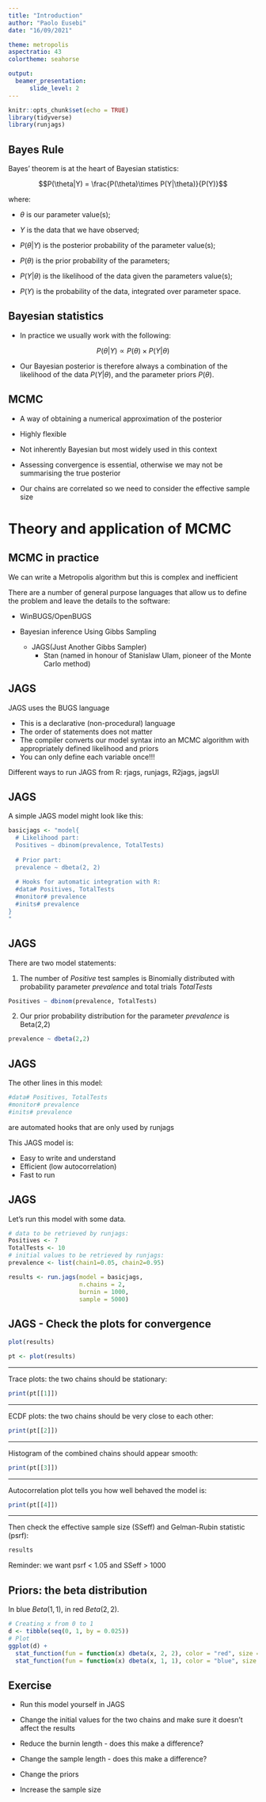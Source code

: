 ```yaml
---
title: "Introduction"
author: "Paolo Eusebi"
date: "16/09/2021"

theme: metropolis
aspectratio: 43
colortheme: seahorse

output:
  beamer_presentation: 
      slide_level: 2
---
```


```r
knitr::opts_chunk$set(echo = TRUE)
library(tidyverse)
library(runjags)
```

## Bayes Rule

Bayes' theorem is at the heart of Bayesian statistics:

$$P(\theta|Y) = \frac{P(\theta)\times P(Y|\theta)}{P(Y)}$$

where:  

- $\theta$ is our parameter value(s);

- $Y$ is the data that we have observed;

- $P(\theta|Y)$ is the posterior probability of the parameter value(s);

- $P(\theta)$ is the prior probability of the parameters;

- $P(Y|\theta)$ is the likelihood of the data given the parameters value(s);

- $P(Y)$ is the probability of the data, integrated over parameter space.


## Bayesian statistics

- In practice we usually work with the following:

$$P(\theta|Y) \propto P(\theta)\times P(Y|\theta)$$

- Our Bayesian posterior is therefore always a combination of the likelihood of the data $P(Y|\theta)$, and the parameter priors $P(\theta)$.



## MCMC

- A way of obtaining a numerical approximation of the posterior

- Highly flexible

- Not inherently Bayesian but most widely used in this context

- Assessing convergence is essential, otherwise we may not be summarising the true posterior

- Our chains are correlated so we need to consider the effective sample size


# Theory and application of MCMC

## MCMC in practice

We can write a Metropolis algorithm but this is complex and inefficient

There are a number of general purpose languages that allow us to define the problem and leave the details to the software:

- WinBUGS/OpenBUGS

- Bayesian inference Using Gibbs Sampling
  - JAGS(Just Another Gibbs Sampler)
	- Stan (named in honour of Stanislaw Ulam, pioneer of the Monte Carlo method)


## JAGS

JAGS uses the BUGS language

- This is a declarative (non-procedural) language
- The order of statements does not matter
- The compiler converts our model syntax into an MCMC algorithm with appropriately defined likelihood and priors
- You can only define each variable once!!!


Different ways to run JAGS from R: rjags, runjags, R2jags, jagsUI


## JAGS

A simple JAGS model might look like this:

```r
basicjags <- "model{
  # Likelihood part:
  Positives ~ dbinom(prevalence, TotalTests)
  
  # Prior part:
  prevalence ~ dbeta(2, 2)
  
  # Hooks for automatic integration with R:
  #data# Positives, TotalTests
  #monitor# prevalence
  #inits# prevalence
}
"

```



## JAGS

There are two model statements:

1. The number of $Positive$ test samples is Binomially distributed with probability parameter $prevalence$ and total trials $TotalTests$
```r
Positives ~ dbinom(prevalence, TotalTests)
```

2. Our prior probability distribution for the parameter $prevalence$ is Beta(2,2)

```r
prevalence ~ dbeta(2,2)
```



## JAGS

The other lines in this model:

```r
#data# Positives, TotalTests
#monitor# prevalence
#inits# prevalence
```

are automated hooks that are only used by runjags


This JAGS model is:

- Easy to write and understand
- Efficient (low autocorrelation)
- Fast to run


## JAGS

Let's run this model with some data.

```r
# data to be retrieved by runjags:
Positives <- 7
TotalTests <- 10
# initial values to be retrieved by runjags:
prevalence <- list(chain1=0.05, chain2=0.95)
```



```r
results <- run.jags(model = basicjags, 
                    n.chains = 2, 
                    burnin = 1000, 
                    sample = 5000)
```


## JAGS - Check the plots for convergence

```r
plot(results)
```

```r
pt <- plot(results)
```

---

Trace plots: the two chains should be stationary:

```r
print(pt[[1]])
```

---

ECDF plots: the two chains should be very close to each other:

```r
print(pt[[2]])
```

---

Histogram of the combined chains should appear smooth:

```r
print(pt[[3]])
```

---

Autocorrelation plot tells you how well behaved the model is:

```r
print(pt[[4]])
```

---

Then check the effective sample size (SSeff) and Gelman-Rubin statistic (psrf):

```r
results
```


Reminder:  we want psrf < 1.05 and SSeff > 1000

## Priors: the beta distribution

In blue $Beta(1, 1)$, in red $Beta(2, 2)$.

```r
# Creating x from 0 to 1
d <- tibble(seq(0, 1, by = 0.025))
# Plot 
ggplot(d) +
  stat_function(fun = function(x) dbeta(x, 2, 2), color = "red", size = 1) +
  stat_function(fun = function(x) dbeta(x, 1, 1), color = "blue", size = 1) 
```

## Exercise

- Run this model yourself in JAGS

- Change the initial values for the two chains and make sure it doesn't affect the results

- Reduce the burnin length - does this make a difference?

- Change the sample length - does this make a difference?

- Change the priors

- Increase the sample size
